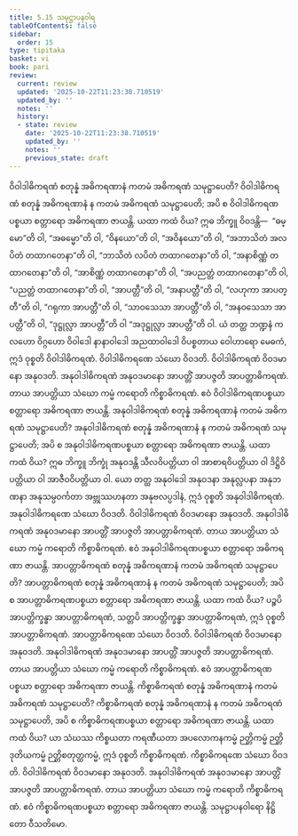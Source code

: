 ```yaml
---
title: 5.15 သမုဋ္ဌာပနဝါရ
tableOfContents: false
sidebar:
  order: 15
type: tipitaka
basket: vi
book: pari
review:
  current: review
  updated: '2025-10-22T11:23:38.710519'
  updated_by: ''
  notes: ''
  history:
  - state: review
    date: '2025-10-22T11:23:38.710519'
    updated_by: ''
    notes: ''
    previous_state: draft
---
```



<ReviewStatus review={frontmatter.review} showDetails={true} />

<HypothesisAnnotation frontmatter={frontmatter} />

<DynamicBreadcrumb />

<Division number="314" book="pari" e="ch" v="5" p="202">

<Paragraph number="1388" book="pari">
ဝိဝါဒါဓိကရဏံ စတုန္နံ အဓိကရဏာနံ ကတမံ အဓိကရဏံ သမုဋ္ဌာပေတိ? ဝိဝါဒါဓိကရဏံ စတုန္နံ အဓိကရဏာနံ န ကတမံ အဓိကရဏံ သမုဋ္ဌာပေတိ; အပိ စ ဝိဝါဒါဓိကရဏပစ္စယာ စတ္တာရော အဓိကရဏာ ဇာယန္တိ. ယထာ ကထံ ဝိယ? ဣဓ ဘိက္ခူ ဝိဝဒန္တိ—  “ဓမ္မော”တိ ဝါ, “အဓမ္မော”တိ ဝါ, “ဝိနယော”တိ ဝါ, “အဝိနယော”တိ ဝါ, “အဘာသိတံ အလပိတံ တထာဂတေနာ”တိ ဝါ, “ဘာသိတံ လပိတံ တထာဂတေနာ”တိ ဝါ, “အနာစိဏ္ဏံ တထာဂတေနာ”တိ ဝါ, “အာစိဏ္ဏံ တထာဂတေနာ”တိ ဝါ, “အပညတ္တံ တထာဂတေနာ”တိ ဝါ, “ပညတ္တံ တထာဂတေနာ”တိ ဝါ, “အာပတ္တီ”တိ ဝါ, “အနာပတ္တီ”တိ ဝါ, “လဟုကာ အာပတ္တီ”တိ ဝါ, “ဂရုကာ အာပတ္တီ”တိ ဝါ, “သာဝသေသာ အာပတ္တီ”တိ ဝါ, “အနဝသေသာ အာပတ္တီ”တိ ဝါ, “ဒုဋ္ဌုလ္လာ အာပတ္တီ”တိ ဝါ “အဒုဋ္ဌုလ္လာ အာပတ္တီ”တိ ဝါ. ယံ တတ္ထ ဘဏ္ဍနံ ကလဟော ဝိဂ္ဂဟော ဝိဝါဒေါ နာနာဝါဒေါ အညထာဝါဒေါ ဝိပစ္စတာယ ဝေါဟာရော မေဓကံ, ဣဒံ ဝုစ္စတိ ဝိဝါဒါဓိကရဏံ. ဝိဝါဒါဓိကရဏေ သံဃော ဝိဝဒတိ. ဝိဝါဒါဓိကရဏံ ဝိဝဒမာနော အနုဝဒတိ. အနုဝါဒါဓိကရဏံ အနုဝဒမာနော အာပတ္တိံ အာပဇ္ဇတိ အာပတ္တာဓိကရဏံ. တာယ အာပတ္တိယာ သံဃော ကမ္မံ ကရောတိ ကိစ္စာဓိကရဏံ. ဧဝံ ဝိဝါဒါဓိကရဏပစ္စယာ စတ္တာရော အဓိကရဏာ ဇာယန္တိ.
</Paragraph>

</Division>
<Division number="315" book="pari" e="ch" v="5" p="203">

<Paragraph number="1389" book="pari">
အနုဝါဒါဓိကရဏံ စတုန္နံ အဓိကရဏာနံ ကတမံ အဓိကရဏံ သမုဋ္ဌာပေတိ? အနုဝါဒါဓိကရဏံ စတုန္နံ အဓိကရဏာနံ န ကတမံ အဓိကရဏံ သမုဋ္ဌာပေတိ; အပိ စ အနုဝါဒါဓိကရဏပစ္စယာ စတ္တာရော အဓိကရဏာ ဇာယန္တိ. ယထာ ကထံ ဝိယ? ဣဓ ဘိက္ခူ ဘိက္ခုံ အနုဝဒန္တိ သီလဝိပတ္တိယာ ဝါ အာစာရဝိပတ္တိယာ ဝါ ဒိဋ္ဌိဝိပတ္တိယာ ဝါ အာဇီဝဝိပတ္တိယာ ဝါ. ယော တတ္ထ အနုဝါဒေါ အနုဝဒနာ အနုလ္လပနာ အနုဘဏနာ အနုသမ္ပဝင်္ကတာ အဗ္ဘုဿဟနတာ အနုဗလပ္ပဒါနံ, ဣဒံ ဝုစ္စတိ အနုဝါဒါဓိကရဏံ. အနုဝါဒါဓိကရဏေ သံဃော ဝိဝဒတိ. ဝိဝါဒါဓိကရဏံ ဝိဝဒမာနော အနုဝဒတိ. အနုဝါဒါဓိကရဏံ အနုဝဒမာနော အာပတ္တိံ အာပဇ္ဇတိ အာပတ္တာဓိကရဏံ. တာယ အာပတ္တိယာ သံဃော ကမ္မံ ကရောတိ ကိစ္စာဓိကရဏံ. ဧဝံ အနုဝါဒါဓိကရဏပစ္စယာ စတ္တာရော အဓိကရဏာ ဇာယန္တိ.
</Paragraph>

</Division>
<Division number="316" book="pari" e="ch" v="5" p="203">

<Paragraph number="1390" book="pari">
အာပတ္တာဓိကရဏံ စတုန္နံ အဓိကရဏာနံ ကတမံ အဓိကရဏံ သမုဋ္ဌာပေတိ? အာပတ္တာဓိကရဏံ စတုန္နံ အဓိကရဏာနံ န ကတမံ အဓိကရဏံ သမုဋ္ဌာပေတိ; အပိ စ အာပတ္တာဓိကရဏပစ္စယာ စတ္တာရော အဓိကရဏာ ဇာယန္တိ. ယထာ ကထံ ဝိယ? ပဉ္စပိ အာပတ္တိက္ခန္ဓာ အာပတ္တာဓိကရဏံ, သတ္တပိ အာပတ္တိက္ခန္ဓာ အာပတ္တာဓိကရဏံ, ဣဒံ ဝုစ္စတိ အာပတ္တာဓိကရဏံ. အာပတ္တာဓိကရဏေ သံဃော ဝိဝဒတိ. ဝိဝါဒါဓိကရဏံ ဝိဝဒမာနော အနုဝဒတိ. အနုဝါဒါဓိကရဏံ အနုဝဒမာနော အာပတ္တိံ အာပဇ္ဇတိ အာပတ္တာဓိကရဏံ. တာယ အာပတ္တိယာ သံဃော ကမ္မံ ကရောတိ ကိစ္စာဓိကရဏံ. ဧဝံ အာပတ္တာဓိကရဏပစ္စယာ စတ္တာရော အဓိကရဏာ ဇာယန္တိ.
</Paragraph>

</Division>
<Division number="317" book="pari" e="ch" v="5" p="204">

<Paragraph number="1391" book="pari">
ကိစ္စာဓိကရဏံ စတုန္နံ အဓိကရဏာနံ ကတမံ အဓိကရဏံ သမုဋ္ဌာပေတိ? ကိစ္စာဓိကရဏံ စတုန္နံ အဓိကရဏာနံ န ကတမံ အဓိကရဏံ သမုဋ္ဌာပေတိ, အပိ စ ကိစ္စာဓိကရဏပစ္စယာ စတ္တာရော အဓိကရဏာ ဇာယန္တိ. ယထာ ကထံ ဝိယ? ယာ သံဃဿ ကိစ္စယတာ ကရဏီယတာ အပလောကနကမ္မံ ဉတ္တိကမ္မံ ဉတ္တိဒုတိယကမ္မံ ဉတ္တိစတုတ္ထကမ္မံ, ဣဒံ ဝုစ္စတိ ကိစ္စာဓိကရဏံ. ကိစ္စာဓိကရဏေ သံဃော ဝိဝဒတိ. ဝိဝါဒါဓိကရဏံ ဝိဝဒမာနော အနုဝဒတိ. အနုဝါဒါဓိကရဏံ အနုဝဒမာနော အာပတ္တိံ အာပဇ္ဇတိ အာပတ္တာဓိကရဏံ. တာယ အာပတ္တိယာ သံဃော ကမ္မံ ကရောတိ ကိစ္စာဓိကရဏံ. ဧဝံ ကိစ္စာဓိကရဏပစ္စယာ စတ္တာရော အဓိကရဏာ ဇာယန္တိ.

</Paragraph>
</Division>

<Paragraph number="1392" type="center" book="pari">
သမုဋ္ဌာပနဝါရော နိဋ္ဌိတော ဝီသတိမော.
</Paragraph>